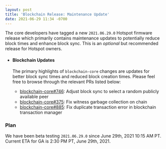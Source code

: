 ```yaml
---
layout: post
title: 'Blockchain Release: Maintenance Update'
date: 2021-06-29 11:34 -0700
---
```


The core developers have tagged a new `2021.06.29.0` Hotspot firmware release which primarily
contains maintenance updates to potentially reduce block times and enhance block sync. This is an
_optional_ but recommended release for Hotspot owners.

- #### Blockchain Updates

  The primary highlights of `blockchain-core` changes are updates for better block sync times and
  reduced block creation times. Please feel free to browse through the relevant PRs listed below:

  - [blockchain-core#746](https://github.com/helium/blockchain-core/pull/746): Adjust block sync to
    select a random publicly available peer
  - [blockchain-core#375](https://github.com/helium/blockchain-core/pull/375): Fix witness garbage
    collection on chain
  - [blockchain-core#885](https://github.com/helium/blockchain-core/pull/885): Fix duplicate
    transaction error in blockchain transaction manager

### Plan

We have been beta testing `2021.06.29.0` since June 29th, 2021 10:15 AM PT. Current ETA for GA is
2:30 PM PT, June 29th, 2021.
